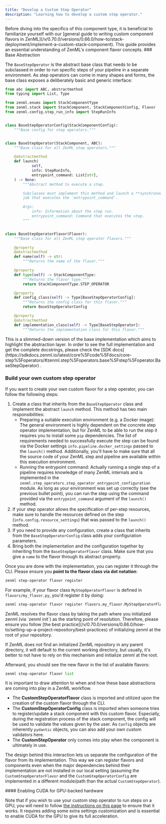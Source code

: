 ```yaml
---
title: "Develop a Custom Step Operator"
description: "Learning how to develop a custom step operator."
---
```


<Info>
    Before diving into the specifics of this component type, it is beneficial to familiarize yourself with our [general guide to writing custom component flavors in ZenML](/v/0.70.0/versions/0.66.0/how-to/stack-deployment/implement-a-custom-stack-component). This guide provides an essential understanding of ZenML's component flavor concepts.

</Info>
### Base Abstraction

The `BaseStepOperator` is the abstract base class that needs to be subclassed in order to run specific steps of your pipeline in a separate environment. As step operators can come in many shapes and forms, the base class exposes a deliberately basic and generic interface:

```py
from abc import ABC, abstractmethod
from typing import List, Type

from zenml.enums import StackComponentType
from zenml.stack import StackComponent, StackComponentConfig, Flavor
from zenml.config.step_run_info import StepRunInfo


class BaseStepOperatorConfig(StackComponentConfig):
    """Base config for step operators."""


class BaseStepOperator(StackComponent, ABC):
    """Base class for all ZenML step operators."""

    @abstractmethod
    def launch(
            self,
            info: StepRunInfo,
            entrypoint_command: List[str],
    ) -> None:
        """Abstract method to execute a step.

        Subclasses must implement this method and launch a **synchronous**
        job that executes the `entrypoint_command`.

        Args:
            info: Information about the step run.
            entrypoint_command: Command that executes the step.
        """


class BaseStepOperatorFlavor(Flavor):
    """Base class for all ZenML step operator flavors."""

    @property
    @abstractmethod
    def name(self) -> str:
        """Returns the name of the flavor."""

    @property
    def type(self) -> StackComponentType:
        """Returns the flavor type."""
        return StackComponentType.STEP_OPERATOR

    @property
    def config_class(self) -> Type[BaseStepOperatorConfig]:
        """Returns the config class for this flavor."""
        return BaseStepOperatorConfig

    @property
    @abstractmethod
    def implementation_class(self) -> Type[BaseStepOperator]:
        """Returns the implementation class for this flavor."""
```

<Info>
    This is a slimmed-down version of the base implementation which aims to highlight the abstraction layer. In order to see the full implementation and get the complete docstrings, please check the [SDK docs](https://sdkdocs.zenml.io/latest/core%5Fcode%5Fdocs/core-step%5Foperators/#zenml.step%5Foperators.base%5Fstep%5Foperator.BaseStepOperator) .
</Info>

### Build your own custom step operator

If you want to create your own custom flavor for a step operator, you can follow the following steps:

1. Create a class that inherits from the `BaseStepOperator` class and implement the abstract `launch` method. This method has two main responsibilities:
   * Preparing a suitable execution environment (e.g. a Docker image): The general environment is highly dependent on the concrete step operator implementation, but for ZenML to be able to run the step it requires you to install some `pip` dependencies. The list of requirements needed to successfully execute the step can be found via the Docker settings `info.pipeline.docker_settings` passed to the `launch()` method. Additionally, you'll have to make sure that all the source code of your ZenML step and pipeline are available within this execution environment.
   * Running the entrypoint command: Actually running a single step of a pipeline requires knowledge of many ZenML internals and is implemented in the `zenml.step_operators.step_operator_entrypoint_configuration` module. As long as your environment was set up correctly (see the previous bullet point), you can run the step using the command provided via the `entrypoint_command` argument of the `launch()` method.
2. If your step operator allows the specification of per-step resources, make sure to handle the resources defined on the step (`info.config.resource_settings`) that was passed to the `launch()` method.
3. If you need to provide any configuration, create a class that inherits from the `BaseStepOperatorConfig` class adds your configuration parameters.
4. Bring both the implementation and the configuration together by inheriting from the `BaseStepOperatorFlavor` class. Make sure that you give a `name` to the flavor through its abstract property.

Once you are done with the implementation, you can register it through the CLI. Please ensure you **point to the flavor class via dot notation**:

```bash
zenml step-operator flavor register
```

For example, if your flavor class `MyStepOperatorFlavor` is defined in `flavors/my_flavor.py`, you'd register it by doing:

```bash
zenml step-operator flavor register flavors.my_flavor.MyStepOperatorFlavor
```

<Note>
ZenML resolves the flavor class by taking the path where you initialized zenml (via `zenml init`) as the starting point of resolution. Therefore, please ensure you follow [the best practice](/v/0.70.0/versions/0.66.0/how-to/setting-up-a-project-repository/best-practices) of initializing zenml at the root of your repository.

If ZenML does not find an initialized ZenML repository in any parent directory, it will default to the current working directory, but usually, it's better to not have to rely on this mechanism and initialize zenml at the root.

</Note>
Afterward, you should see the new flavor in the list of available flavors:

```py
zenml step-operator flavor list
```

<Note>
It is important to draw attention to when and how these base abstractions are coming into play in a ZenML workflow.

* The **CustomStepOperatorFlavor** class is imported and utilized upon the creation of the custom flavor through the CLI.
* The **CustomStepOperatorConfig** class is imported when someone tries to register/update a stack component with this custom flavor. Especially, during the registration process of the stack component, the config will be used to validate the values given by the user. As `Config` objects are inherently `pydantic` objects, you can also add your own custom validators here.
* The **CustomStepOperator** only comes into play when the component is ultimately in use.

The design behind this interaction lets us separate the configuration of the flavor from its implementation. This way we can register flavors and components even when the major dependencies behind their implementation are not installed in our local setting (assuming the `CustomStepOperatorFlavor` and the `CustomStepOperatorConfig` are implemented in a different module/path than the actual `CustomStepOperator`).

</Note>
#### Enabling CUDA for GPU-backed hardware

Note that if you wish to use your custom step operator to run steps on a GPU, you will need to follow [the instructions on this page](/v/0.70.0/versions/0.66.0/how-to/training-with-gpus) to ensure that it works. It requires adding some extra settings customization and is essential to enable CUDA for the GPU to give its full acceleration.
